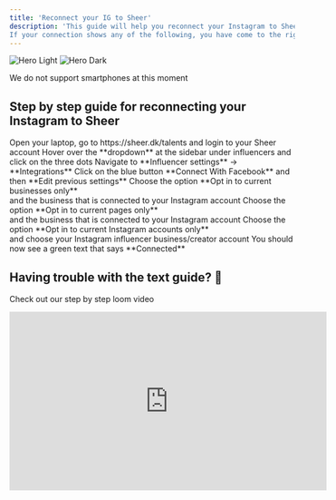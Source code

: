 ```yaml
---
title: 'Reconnect your IG to Sheer'
description: 'This guide will help you reconnect your Instagram to Sheer. <br />
If your connection shows any of the following, you have come to the right place'
---
```


<img
  className="block dark:hidden"
  src="/images/mediakit.svg"
  alt="Hero Light"
/>
<img
  className="hidden dark:block"
  src="/images/mediakit.svg"
  alt="Hero Dark"
/>

<Note>We do not support smartphones at this moment</Note>

## Step by step guide for reconnecting your Instagram to Sheer
<Steps>
  <Step title="Step One 💻">
    Open your laptop, go to https://sheer.dk/talents and login to your Sheer account
  </Step>
  <Step title="Step Two">
    Hover over the **dropdown** at the sidebar under influencers and click on the three dots
  </Step>
  <Step title="Step Three">
    Navigate to **Influencer settings** → **Integrations**
  </Step>
  <Step title="Step Four">
    Click on the blue button **Connect With Facebook** and then **Edit previous settings**
  </Step>
  <Step title="Step Five">
    Choose the option **Opt in to current businesses only** <br />
    and the business that is connected to your Instagram account
  </Step>
  <Step title="Step Six">
    Choose the option **Opt in to current pages only** <br />
    and the business that is connected to your Instagram account
  </Step>
  <Step title="Step Seven">
    Choose the option **Opt in to current Instagram accounts only** <br />
    and choose your Instagram influencer business/creator account
  </Step>
  <Step title="Congratulation, you are now connected to Sheer again! 🎉🎉🎉">
    You should now see a green text that says **Connected**
  </Step>
</Steps>

## Having trouble with the text guide? 🥴
Check out our step by step loom video

<Frame>
  <iframe
    width="560"
    height="315"
    src="https://www.loom.com/embed/70caf31ed906448380aa31da67a92a9b?sid=0e8eeb8d-65f3-4d85-a5ae-bef795e6abe4"
    title="YouTube video player"
    frameborder="0"
    allow="accelerometer; autoplay; clipboard-write; encrypted-media; gyroscope; picture-in-picture"
    allowfullscreen
  ></iframe>
</Frame>